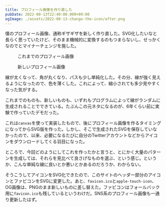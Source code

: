 ```yaml
---
title: プロフィール画像を作り直した
pubDate: 2022-08-13T22:40:00.000+09:00
ogImage: ./assets/2022-08-13-change-the-icon/after.png
---
```



僕のプロフィール画像、通称ギザギザを新しく作り直した。SVG化したいなと長らく思っていたけど、そのまま機械的に変換するのもつまらないし、せっかくなのでとマイナーチェンジを施した。


<figure>
  <Image class="w-64" src={beforeImage} alt="" />
  <figcaption>これまでのプロフィール画像</figcaption>
</figure>


<figure>
  <Image class="w-64" src={afterImage} alt="" />
  <figcaption>新しいプロフィール画像</figcaption>
</figure>

線が太くなって、角が丸くなり、パスも少し単純化した。その分、線が強く見えるようになったので、色を薄くした。これによって、縮小されても多少見やすくなった気がする。

これまでのものも、新しいものも、いずれもプログラムによって線がランダムに生成されることでできている。たぶんこの元ネタになるのが、6年くらい前に実験で作っていたデモだった。

<Tweet id="https://twitter.com/_yuheiy/status/1558387257186590720" />

これは`canvas`を使って実装したもので、後にプロフィール画像を作るタイミングになってからSVG版を作った。しかし、そこで生成されたSVGを保存していなかったので、以来、必要になるたびに自分のTwitterアカウントなどからアイコンをダウンロードしてくる羽目になった。

ところで、今回どのようにしてこれを作ったかと言うと、とにかく大量のパターンを生成しては、それらを見比べて良さげなものを選ぶ、という感じ。というか、こんな単純な線に良いとか悪いとかあるのだろうか、わからない。

<Tweet id="https://twitter.com/_yuheiy/status/1558405235328286720" />

そうこうしてアイコンをSVG化できたので、このサイトのヘッダー部分のアイコンとファビコンをSVGに変更した。あと、`favicon.ico`と`apple-touch-icon`、OG画像は、PNGのまま新しいものに差し替えた。ファビコンはフォールバック用に`favicon.ico`も残しているというわけだ。SNS系のプロフィール画像も一通り更新したはず。
